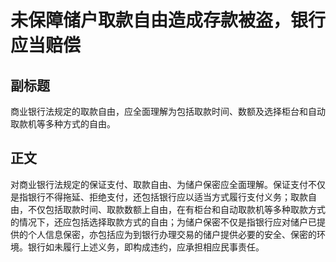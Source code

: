 # 未保障储户取款自由造成存款被盗，银行应当赔偿
## 副标题
商业银行法规定的取款自由，应全面理解为包括取款时间、数额及选择柜台和自动取款机等多种方式的自由。
## 正文
对商业银行法规定的保证支付、取款自由、为储户保密应全面理解。保证支付不仅是指银行不得拖延、拒绝支付，还包括银行应以适当方式履行支付义务；取款自由，不仅包括取款时间、取款数额上自由，在有柜台和自动取款机等多种取款方式的情况下，还应包括选择取款方式的自由；为储户保密不仅是指银行应对储户已提供的个人信息保密，亦包括应为到银行办理交易的储户提供必要的安全、保密的环境。银行如未履行上述义务，即构成违约，应承担相应民事责任。